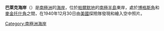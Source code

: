 '''巴萊克海岸'''（{{lang-en|Black Coast}}）是[[南極洲|南極洲]]的[[海岸|海岸]]，位於[[帕爾默地|帕爾默地]]的[[南極半島|南極半島]]東岸，處於[[博格斯角|博格斯角]]和[[麥金托什角|麥金托什角]]之間，在1940年12月30日由[[美國|美國]]探險隊發現和繪入空中照片。

{{coord|71|45|S|62|0|W|scale:4000000_source:GNIS|display=title}}

{{Antarctica-geo-stub}}
[[Category:南極洲海岸|Category:南極洲海岸]]